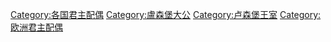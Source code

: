 [[Category:各国君主配偶|Category:各国君主配偶]]
[[Category:盧森堡大公|Category:盧森堡大公]]
[[Category:卢森堡王室|Category:卢森堡王室]]
[[Category:欧洲君主配偶|Category:欧洲君主配偶]]